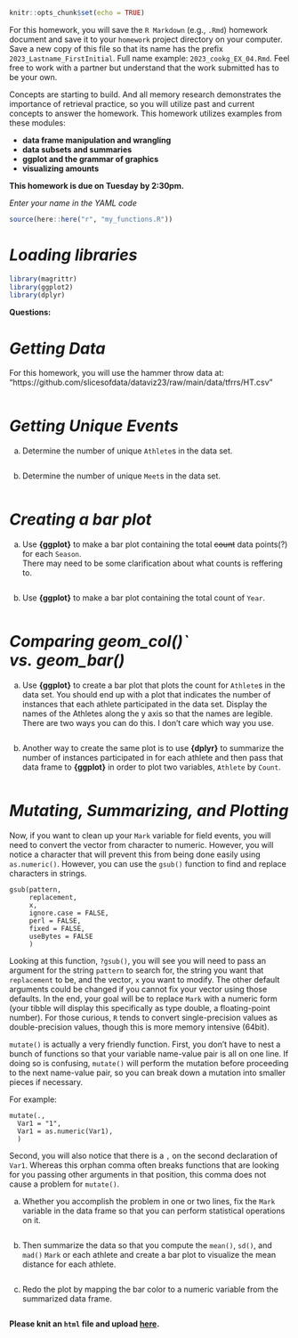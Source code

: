 ```r
knitr::opts_chunk$set(echo = TRUE)
```

For this homework, you will save the `R Markdown` (e.g., `.Rmd`) homework document and save it to your `homework` project directory on your computer. Save a new copy of this file so that its name has the prefix `2023_Lastname_FirstInitial`. Full name example: `2023_cookg_EX_04.Rmd`. 
Feel free to work with a partner but understand that the work submitted has to be your own.

Concepts are starting to build. And all memory research demonstrates the importance of retrieval practice, so you will utilize past and current concepts to answer the homework. This homework utilizes examples from these modules:

- **data frame manipulation and wrangling**
- **data subsets and summaries**
- **ggplot and the grammar of graphics**
- **visualizing amounts**


**This homework is due on Tuesday by 2:30pm.**


*Enter your name in the YAML code*   


```r
source(here::here("r", "my_functions.R"))
```

# *Loading libraries*

```r
library(magrittr)
library(ggplot2)
library(dplyr)
```


**Questions:**

# *Getting Data*

For this homework, you will use the hammer throw data at: "https://github.com/slicesofdata/dataviz23/raw/main/data/tfrrs/HT.csv"

```r


```


# *Getting Unique Events*

(a) Determine the number of unique `Athlete`s in the data set. 

```r

```

(b) Determine the number of unique `Meet`s in the data set. 


```r

```



# *Creating a bar plot*

(a) Use **{ggplot}** to make a bar plot containing the total <s>count</s> data points(?) for each `Season`.  
There may need to be some clarification about what counts is reffering to.

```r


```


(b) Use **{ggplot}** to make a bar plot containing the total count of `Year`.  

```r


```


# *Comparing geom_col()` vs. geom_bar()*

(a) Use **{ggplot}** to create a bar plot that plots the count for `Athlete`s in the data set. You should end up with a plot that indicates the number of instances that each athlete participated in the data set. Display the names of the Athletes along the y axis so that the names are legible. There are two ways you can do this. I don't care which way you use.

```r


```


(b) Another way to create the same plot is to use **{dplyr}** to summarize the number of instances participated in for each athlete and then pass that data frame to **{ggplot}** in order to plot two variables, `Athlete` by `Count`. 

```r


```


# *Mutating, Summarizing, and Plotting*

Now, if you want to clean up your `Mark` variable for field events, you will need to convert the vector from character to numeric. However, you will notice a character that will prevent this from being done easily using `as.numeric()`. However, you can use the `gsub()` function to find and replace characters in strings. 

```
gsub(pattern, 
     replacement, 
     x, 
     ignore.case = FALSE, 
     perl = FALSE,
     fixed = FALSE, 
     useBytes = FALSE
     )
```

Looking at this function, `?gsub()`, you will see you will need to pass an argument for the string `pattern` to search for, the string you want that `replacement` to be, and the vector, `x` you want to modify. The other default arguments could be changed if you cannot fix your vector using those defaults. In the end, your goal will be to replace `Mark` with a numeric form (your tibble will display this specifically as type double, a floating-point number). For those curious, `R` tends to convert single-precision values as double-precision values, though this is more memory intensive (64bit). 

`mutate()` is actually a very friendly function. First, you don't have to nest a bunch of functions so that your variable name-value pair is all on one line. If doing so is confusing, `mutate()` will perform the mutation before proceeding to the next name-value pair, so you can break down a mutation into smaller pieces if necessary. 

For example:

```
mutate(., 
  Var1 = "1",
  Var1 = as.numeric(Var1),
  )
```

Second, you will also notice that there is a `,` on the second declaration of `Var1`. Whereas this orphan comma often breaks functions that are looking for you passing other arguments in that position, this comma does not cause a problem for `mutate()`.

(a) Whether you accomplish the problem in one or two lines, fix the `Mark` variable in the data frame so that you can perform statistical operations on it.

```r


```


(b) Then summarize the data so that you compute the `mean()`, `sd()`, and `mad()` `Mark` or each athlete and create a bar plot to visualize the mean distance for each athlete.

```r


```

(c) Redo the plot by mapping the bar color to a numeric variable from the summarized data frame.

```r


```

**Please knit an `html` file and upload [here](https://claremontmckenna.app.box.com/f/140969a32dea44e9ab6c0c00146d66e3).** 

